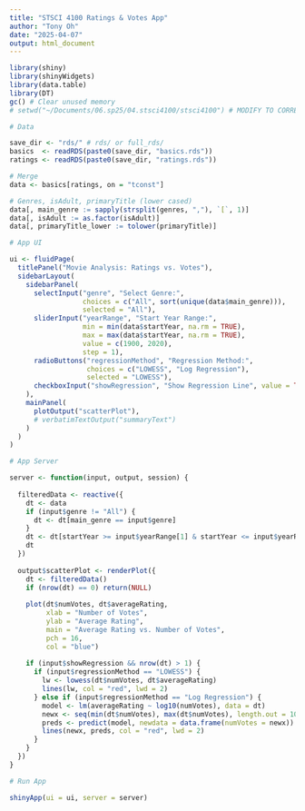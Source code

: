 ```yaml
---
title: "STSCI 4100 Ratings & Votes App"
author: "Tony Oh"
date: "2025-04-07"
output: html_document
---
```


```r
library(shiny)
library(shinyWidgets)
library(data.table)
library(DT)
gc() # Clear unused memory
# setwd("~/Documents/06.sp25/04.stsci4100/stsci4100") # MODIFY TO CORRECT WD
```

```r
# Data

save_dir <- "rds/" # rds/ or full_rds/
basics  <- readRDS(paste0(save_dir, "basics.rds"))
ratings <- readRDS(paste0(save_dir, "ratings.rds"))

# Merge
data <- basics[ratings, on = "tconst"]

# Genres, isAdult, primaryTitle (lower cased)
data[, main_genre := sapply(strsplit(genres, ","), `[`, 1)]
data[, isAdult := as.factor(isAdult)]
data[, primaryTitle_lower := tolower(primaryTitle)]
```

```r
# App UI

ui <- fluidPage(
  titlePanel("Movie Analysis: Ratings vs. Votes"),
  sidebarLayout(
    sidebarPanel(
      selectInput("genre", "Select Genre:", 
                  choices = c("All", sort(unique(data$main_genre))), 
                  selected = "All"),
      sliderInput("yearRange", "Start Year Range:",
                  min = min(data$startYear, na.rm = TRUE),
                  max = max(data$startYear, na.rm = TRUE),
                  value = c(1900, 2020),
                  step = 1),
      radioButtons("regressionMethod", "Regression Method:",
                   choices = c("LOWESS", "Log Regression"),
                   selected = "LOWESS"),
      checkboxInput("showRegression", "Show Regression Line", value = TRUE)
    ),
    mainPanel(
      plotOutput("scatterPlot"),
      # verbatimTextOutput("summaryText")
    )
  )
)

# App Server

server <- function(input, output, session) {
  
  filteredData <- reactive({
    dt <- data
    if (input$genre != "All") {
      dt <- dt[main_genre == input$genre]
    }
    dt <- dt[startYear >= input$yearRange[1] & startYear <= input$yearRange[2]]
    dt
  })
  
  output$scatterPlot <- renderPlot({
    dt <- filteredData()
    if (nrow(dt) == 0) return(NULL)
    
    plot(dt$numVotes, dt$averageRating,
         xlab = "Number of Votes",
         ylab = "Average Rating",
         main = "Average Rating vs. Number of Votes",
         pch = 16,
         col = "blue")
    
    if (input$showRegression && nrow(dt) > 1) {
      if (input$regressionMethod == "LOWESS") {
        lw <- lowess(dt$numVotes, dt$averageRating)
        lines(lw, col = "red", lwd = 2)
      } else if (input$regressionMethod == "Log Regression") {
        model <- lm(averageRating ~ log10(numVotes), data = dt)
        newx <- seq(min(dt$numVotes), max(dt$numVotes), length.out = 100)
        preds <- predict(model, newdata = data.frame(numVotes = newx))
        lines(newx, preds, col = "red", lwd = 2)
      }
    }
  })
}

# Run App

shinyApp(ui = ui, server = server)
```